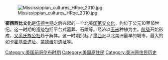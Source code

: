 {{expert|time=2010-09-04T09:50:26+00:00}}
{{unreferenced|time=2010-09-04T09:50:26+00:00}}
[[File:Mississippian_cultures_HRoe_2010.jpg|thumb]]

'''密西西比文化'''是[[伍德兰期|伍德兰期]]之后兴起的一个北美[[印第安文化|印第安文化]]，约位于公元10至16世纪。这一时期的遗迹包括平台式墓葬、石雕等。经济以[[玉米|玉米]]种植为主。[[阶级|阶级]]开始形成，[[父系氏族公社|父系氏族公社]]趋于解体。这一时期兴起了[[墨西哥|墨西哥]]以北美洲最早的城市，最大的如[[卡霍基亚遗址|卡霍基亚遗址]]、[[蒙德维尔遗址|蒙德维尔遗址]]等。

{{美國小作品}}
[[Category:美国前哥伦布时期|Category:美国前哥伦布时期]]
[[Category:美国原住民|Category:美国原住民]]
[[Category:美洲原住民历史|Category:美洲原住民历史]]